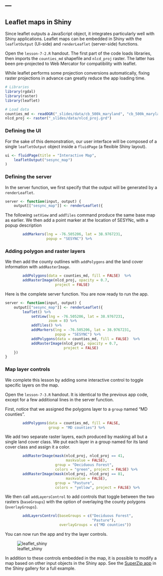 ---
---

## Leaflet maps in Shiny

Since leaflet outputs a JavaScript object, it integrates particularly well with Shiny applications. Leaflet maps can be embedded in Shiny with the `leafletOutput` (UI-side) and `renderLeaflet` (server-side) functions.

<!--split-->

Open the `lesson-7-2.R` handout. The first part of the code loads libraries, then imports the `counties_md` shapefile and `nlcd_proj` raster. The latter has been pre-projected to Web Mercator for compatibility with leaflet. 

While leaflet performs some projection conversions automatically, fixing raster projections in advance can greatly reduce the app loading time.

```r
# Libraries
library(rgdal)
library(raster)
library(leaflet)

# Load data
counties_md <- readOGR("_slides/data/cb_500k_maryland", "cb_500k_maryland")
nlcd_proj <- raster("_slides/data/nlcd_proj.grd")
```

<!--split-->

### Defining the UI

For the sake of this demonstration, our user interface will be composed of a single `leafletOutput` object inside a `fluidPage` (a flexible Shiny layout).

```r
ui <- fluidPage(title = "Interactive Map",
    leafletOutput("sesync_map")
)
```

<!--split-->

### Defining the server

In the server function, we first specify that the output will be generated by a `renderLeaflet`.

```r
server <- function(input, output) {
    output[["sesync_map"]] <- renderLeaflet({
```

The following `setView` and `addTiles` command produce the same base map as earlier. We then add a point marker at the location of SESYNc, with a popup description

```r
        addMarkers(lng = -76.505206, lat = 38.9767231, 
                   popup = "SESYNC") %>%
```

<!--split-->

### Adding polygon and raster layers

We then add the county outlines with `addPolygons` and the land cover information with `addRasterImage`.

```r
        addPolygons(data = counties_md, fill = FALSE)  %>%
        addRasterImage(nlcd_proj, opacity = 0.7, 
                       project = FALSE)
```

Here is the complete server function. You are now ready to run the app. 

```r
server <- function(input, output) {
    output[["sesync_map"]] <- renderLeaflet({
        leaflet() %>% 
            setView(lng = -76.505206, lat = 38.9767231, 
                    zoom = 8) %>%
            addTiles() %>%
            addMarkers(lng = -76.505206, lat = 38.9767231, 
                       popup = "SESYNC") %>%
            addPolygons(data = counties_md, fill = FALSE)  %>%
            addRasterImage(nlcd_proj, opacity = 0.7, 
                           project = FALSE)
    })    
}
```

<!--split-->

### Map layer controls

We complete this lesson by adding some interactive control to toggle specific layers on the map. 

Open the `lesson-7-3.R` handout. It is identical to the previous app code, except for a few additional lines in the server function.

<!--split-->

First, notice that we assigned the polygons layer to a `group` named "MD counties".

```r
        addPolygons(data = counties_md, fill = FALSE, 
                    group = "MD counties") %>%
```

<!--split-->

We add two separate raster layers, each produced by masking all but a single land cover class. We put each layer in a group named for its land cover class and assign it a color.

```r
        addRasterImage(mask(nlcd_proj, nlcd_proj == 41, 
                            maskvalue = FALSE),
                       group = "Deciduous Forest", 
                       colors = "green", project = FALSE) %>%
        addRasterImage(mask(nlcd_proj, nlcd_proj == 81, 
                            maskvalue = FALSE),
                       group = "Pasture", 
                       colors = "yellow", project = FALSE) %>%
```

<!--split-->

We then call `addLayersControl` to add controls that toggle between the two rasters (`baseGroups`) with the option of overlaying the county polygons (`overlayGroups`).

```r
        addLayersControl(baseGroups = c("Deciduous Forest", 
                                        "Pasture"),
                         overlayGroups = c("MD counties"))
```

You can now run the app and try the layer controls.

<!--split-->

![leaflet_shiny]({{ site.baseurl }}/images/leafletshiny.png)

In addition to these controls embedded in the map, it is possible to modify a map based on other input objects in the Shiny app. See the [SuperZip app](http://shiny.rstudio.com/gallery/superzip-example.html) in the Shiny gallery for a full example.